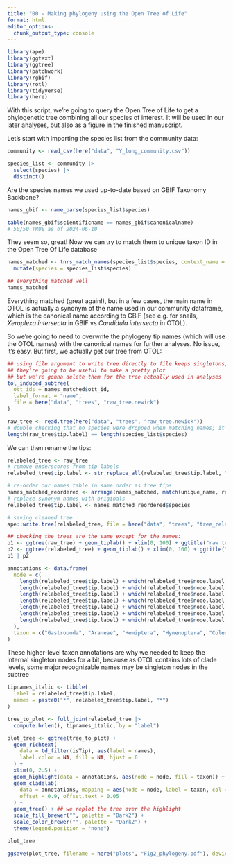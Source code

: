 ---
title: "00 - Making phylogeny using the Open Tree of Life"
format: html
editor_options: 
  chunk_output_type: console
---

```{r load-packages}
library(ape)
library(ggtext)
library(ggtree)
library(patchwork)
library(rgbif)
library(rotl)
library(tidyverse)
library(here)
```

With this script, we're going to query the Open Tree of Life to get a phylogenetic tree combining all our species of interest. It will be used in our later analyses, but also as a figure in the finished manuscript.

Let's start with importing the species list from the community data:

```{r get-species-list}
community <- read_csv(here("data", "Y_long_community.csv"))

species_list <- community |>
  select(species) |>
  distinct()
```

Are the species names we used up-to-date based on GBIF Taxonomy Backbone?
```{r check-gbif-names}
names_gbif <- name_parse(species_list$species)

table(names_gbif$scientificname == names_gbif$canonicalname)
# 50/50 TRUE as of 2024-06-10
```

They seem so, great! Now we can try to match them to unique taxon ID in the Open Tree Of Life database

```{r matching-names}
names_matched <- tnrs_match_names(species_list$species, context_name = "Animals") |>
  mutate(species = species_list$species)

## everything matched well
names_matched
```

Everything matched (great again!), but in a few cases, the main name in OTOL is actually a synonym of the name used in our community dataframe, which is the canonical name according to GBIF (see e.g. for snails, *Xeroplexa intersecta* in GBIF vs *Candidula intersecta* in OTOL).

So we're going to need to overwrite the phylogeny tip names (which will use the OTOL names) with the canonical names for further analyses. No issue, it's easy. But first, we actually get our tree from OTOL:

```{r making-trees}
## using file argument to write tree directly to file keeps singletons, see ?tol_induced_subtree()
## they're going to be useful to make a pretty plot
## but we're gonna delete them for the tree actually used in analyses
tol_induced_subtree(
  ott_ids = names_matched$ott_id,
  label_format = "name",
  file = here("data", "trees", "raw_tree.newick")
)

raw_tree <- read.tree(here("data", "trees", "raw_tree.newick"))
# double checking that no species were dropped when matching names; it can happen if species not yet in OTL
length(raw_tree$tip.label) == length(species_list$species)
```

We can then rename the tips:
```{r renaming-tips}
relabeled_tree <- raw_tree
# remove underscores from tip labels
relabeled_tree$tip.label <- str_replace_all(relabeled_tree$tip.label, "_", " ")

# re-order our names table in same order as tree tips
names_matched_reordered <- arrange(names_matched, match(unique_name, relabeled_tree$tip.label))
# replace synonym names with originals
relabeled_tree$tip.label <- names_matched_reordered$species

# saving cleaned tree
ape::write.tree(relabeled_tree, file = here("data", "trees", "tree_relabeled_with_singletons.newick"))

## checking the trees are the same except for the names:
p1 <- ggtree(raw_tree) + geom_tiplab() + xlim(0, 100) + ggtitle("raw tree:")
p2 <- ggtree(relabeled_tree) + geom_tiplab() + xlim(0, 100) + ggtitle("relabeled tree:")
p1 | p2
```


```{r making-figure1}
annotations <- data.frame(
  node = c(
    length(relabeled_tree$tip.label) + which(relabeled_tree$node.label == "Gastropoda"),
    length(relabeled_tree$tip.label) + which(relabeled_tree$node.label == "Araneae"),
    length(relabeled_tree$tip.label) + which(relabeled_tree$node.label == "Hemiptera"),
    length(relabeled_tree$tip.label) + which(relabeled_tree$node.label == "Hymenoptera"),
    length(relabeled_tree$tip.label) + which(relabeled_tree$node.label == "Coleoptera"),
    length(relabeled_tree$tip.label) + which(relabeled_tree$node.label == "Diptera"),
    length(relabeled_tree$tip.label) + which(relabeled_tree$node.label == "Myriapoda")
  ),
  taxon = c("Gastropoda", "Araneae", "Hemiptera", "Hymenoptera", "Coleoptera", "Diptera", "Myriapoda")
)
```
These higher-level taxon annotations are why we needed to keep the internal singleton nodes for a bit, because as OTOL contains lots of clade levels, some major recognizable names may be singleton nodes in the subtree

```{r making-figure1}
tipnames_italic <- tibble(
  label = relabeled_tree$tip.label,
  names = paste0("*", relabeled_tree$tip.label, "*")
)

tree_to_plot <- full_join(relabeled_tree |>
  compute.brlen(), tipnames_italic, by = "label")

plot_tree <- ggtree(tree_to_plot) +
  geom_richtext(
    data = td_filter(isTip), aes(label = names),
    label.color = NA, fill = NA, hjust = 0
  ) +
  xlim(0, 2.5) +
  geom_highlight(data = annotations, aes(node = node, fill = taxon)) +
  geom_cladelab(
    data = annotations, mapping = aes(node = node, label = taxon, col = taxon),
    offset = 0.9, offset.text = 0.05
  ) +
  geom_tree() + ## we replot the tree over the highlight
  scale_fill_brewer("", palette = "Dark2") +
  scale_color_brewer("", palette = "Dark2") +
  theme(legend.position = "none")

plot_tree
```

```{r save-tree-plot}
ggsave(plot_tree, filename = here("plots", "Fig2_phylogeny.pdf"), device = cairo_pdf, width = 6, height = 7.5)
```
